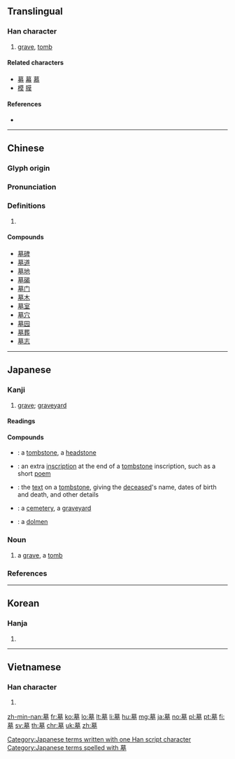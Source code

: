 ==Translingual==

===Han character===
{{Han char|rn=32|rad=土|as=11|sn=14|four=44104|canj=TAKG|ids=⿱莫土}}

# [[grave]], [[tomb]]

====Related characters====
* [[募]] [[幕]] [[慕]]
* [[模]] [[膜]]

====References====
* {{Han ref|kx=0238.120|dkj=05431|dj=0476.190|hdz=10470.090|uh=5893|ud=22675|bh=B9D3|bd=47571}}

----

==Chinese==
{{zh-forms}}

===Glyph origin===
{{Han etym}}
{{Han compound|莫|土|ls=psc|c1=p|c2=s}}

===Pronunciation===
{{zh-pron
|m=mù
|c=mou6
|h=pfs=mu
|md=
|mn=bōng/bō͘
|w=
|mc=y
|oc=y
|cat=
}}

===Definitions===
{{zh-hanzi}}

# {{rfdef|lang=zh}}

====Compounds====
* [[墓碑]]
* [[墓道]]
* [[墓地]]
* [[墓碣]]
* [[墓门]]
* [[墓木]]
* [[墓室]]
* [[墓穴]]
* [[墓园]]
* [[墓葬]]
* [[墓志]]

----

==Japanese==

===Kanji===
{{ja-kanji|grade=5|rs=土11}}

# [[grave]]; [[graveyard]]

====Readings====
{{ja-readings
|goon=[[も]] (mo)
|kanon=[[ぼ]] (bo)
|kun=[[はか]] (haka)
|nadzuke=[[つか]] (tsuka)
}}

====Compounds====
{{der-top}}
* {{ja-l|墓碣|ぼけつ|boketsu}}: a [[tombstone]], a [[headstone]]
* {{ja-l|墓誌銘|ぼしめい|boshimei}}: an extra [[inscription]] at the end of a [[tombstone]] inscription, such as a short [[poem]]
* {{ja-l|墓表|ぼひょう|bohyō}}: the [[text]] on a [[tombstone]], giving the [[deceased]]'s name, dates of birth and death, and other details
* {{ja-l|墓地|ぼち|bochi}}: a [[cemetery]], a [[graveyard]]
* {{ja-l|支石墓|しせきぼ|[[shisekibo]]}}: a [[dolmen]]
{{der-bottom}}

===Noun===
{{ja-noun|はか}}

# a [[grave]], a [[tomb]]

===References===
{{ja-kref
|ku=4272
|shift=95E6
|jis=4A68
|euc=CAE8
|skip=2-3-10
|freq=1337
|nelson=4027
|newnelson=1073
|halpern=2332
|kld=1505
|heisig=231
|tuttle=3k10.18
}}

[[Category:Japanese terms written with one Han script character]]
[[Category:Japanese terms spelled with 墓]]

----

==Korean==

===Hanja===
{{ko-hanja|hangeul=묘|rv=myo|mr=myo}}

# {{defn|lang=ko|sort=土11}}

----

==Vietnamese==

===Han character===
{{vi-hantu|[[mộ]], [[mô]], [[mồ]]|rs=土11}}

# {{defn|lang=vi|sort=土11}}

[[zh-min-nan:墓]]
[[fr:墓]]
[[ko:墓]]
[[lo:墓]]
[[lt:墓]]
[[li:墓]]
[[hu:墓]]
[[mg:墓]]
[[ja:墓]]
[[no:墓]]
[[pl:墓]]
[[pt:墓]]
[[fi:墓]]
[[sv:墓]]
[[th:墓]]
[[chr:墓]]
[[uk:墓]]
[[zh:墓]]